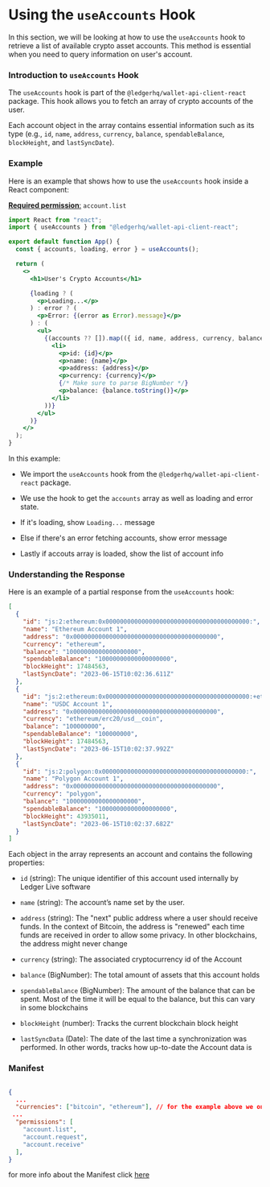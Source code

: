 # Using the `useAccounts` Hook

In this section, we will be looking at how to use the `useAccounts` hook to retrieve a list of available crypto asset accounts. This method is essential when you need to query information on user's account.

### Introduction to `useAccounts` Hook

The `useAccounts` hook is part of the `@ledgerhq/wallet-api-client-react` package. This hook allows you to fetch an array of crypto accounts of the user.

Each account object in the array contains essential information such as its type (e.g., `id`, `name`, `address`, `currency`, `balance`, `spendableBalance`, `blockHeight`, and `lastSyncDate`).

### Example

Here is an example that shows how to use the `useAccounts` hook inside a React component:

[**Required permission**:](https://developers.ledger.com/APIs/wallet-api/appendix/manifest#permissions)
 `account.list`

```jsx
import React from "react";
import { useAccounts } from "@ledgerhq/wallet-api-client-react";

export default function App() {
  const { accounts, loading, error } = useAccounts();

  return (
    <>
      <h1>User's Crypto Accounts</h1>

      {loading ? (
        <p>Loading...</p>
      ) : error ? (
        <p>Error: {(error as Error).message}</p>
      ) : (
        <ul>
          {(accounts ?? []).map(({ id, name, address, currency, balance }) => (
            <li>
              <p>id: {id}</p>
              <p>name: {name}</p>
              <p>address: {address}</p>
              <p>currency: {currency}</p>
              {/* Make sure to parse BigNumber */}
              <p>balance: {balance.toString()}</p>
            </li>
          ))}
        </ul>
      )}
    </>
  );
}
```

In this example:

- We import the `useAccounts` hook from the `@ledgerhq/wallet-api-client-react` package.

- We use the hook to get the `accounts` array as well as loading and error state.

- If it's loading, show `Loading...` message

- Else if there's an error fetching accounts, show error message

- Lastly if accouts array is loaded, show the list of account info

### Understanding the Response

Here is an example of a partial response from the `useAccounts` hook:

```json
[
  {
    "id": "js:2:ethereum:0x0000000000000000000000000000000000000000:",
    "name": "Ethereum Account 1",
    "address": "0x0000000000000000000000000000000000000000",
    "currency": "ethereum",
    "balance": "10000000000000000000",
    "spendableBalance": "10000000000000000000",
    "blockHeight": 17484563,
    "lastSyncDate": "2023-06-15T10:02:36.611Z"
  },
  {
    "id": "js:2:ethereum:0x0000000000000000000000000000000000000000:+ethereum%2Ferc20%2Fusd__coin",
    "name": "USDC Account 1",
    "address": "0x0000000000000000000000000000000000000000",
    "currency": "ethereum/erc20/usd__coin",
    "balance": "100000000",
    "spendableBalance": "100000000",
    "blockHeight": 17484563,
    "lastSyncDate": "2023-06-15T10:02:37.992Z"
  },
  {
    "id": "js:2:polygon:0x0000000000000000000000000000000000000000:",
    "name": "Polygon Account 1",
    "address": "0x0000000000000000000000000000000000000000",
    "currency": "polygon",
    "balance": "10000000000000000000",
    "spendableBalance": "10000000000000000000",
    "blockHeight": 43935011,
    "lastSyncDate": "2023-06-15T10:02:37.682Z"
  }
]
```

Each object in the array represents an account and contains the following properties:

- `id` (string): The unique identifier of this account used internally by Ledger Live software

- `name` (string): The account’s name set by the user.

- `address` (string): The "next" public address where a user should receive funds. In the context of Bitcoin, the address is "renewed" each time funds are received in order to allow some privacy. In other blockchains, the address might never change

- `currency` (string): The associated cryptocurrency id of the Account

- `balance` (BigNumber): The total amount of assets that this account holds

- `spendableBalance` (BigNumber): The amount of the balance that can be spent. Most of the time it will be equal to the balance, but this can vary in some blockchains

- `blockHeight` (number): Tracks the current blockchain block height

- `lastSyncData` (Date): The date of the last time a synchronization was performed. In other words, tracks how up-to-date the Account data is

### Manifest

```json filename="manifest.json"

{
  ...
  "currencies": ["bitcoin", "ethereum"], // for the example above we only asked "bitcoin", "ethereum"
 ...
  "permissions": [
    "account.list",
    "account.request",
    "account.receive"
  ],
}
```

for more info about the Manifest click [here](/APIs/wallet-api/appendix/manifest)
